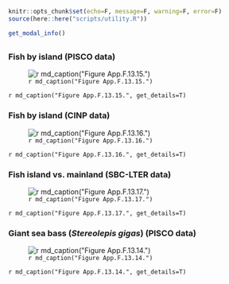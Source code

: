 ```r
knitr::opts_chunk$set(echo=F, message=F, warning=F, error=F)
source(here::here("scripts/utility.R"))
```

```r
get_modal_info()
```

## {.tabset}

### Fish by island (PISCO data)

![`r md_caption("Figure App.F.13.15.")`](../img/cinms_cr/App.F.13.15.jpg)

`r md_caption("Figure App.F.13.15.", get_details=T)`

### Fish by island (CINP data)

![`r md_caption("Figure App.F.13.16.")`](../img/cinms_cr/App.F.13.16.jpg)

`r md_caption("Figure App.F.13.16.", get_details=T)`

### Fish island vs. mainland (SBC-LTER data)

![`r md_caption("Figure App.F.13.17.")`](../img/cinms_cr/App.F.13.17.jpg)

`r md_caption("Figure App.F.13.17.", get_details=T)`

### Giant sea bass (_Stereolepis gigas_) (PISCO data)

![`r md_caption("Figure App.F.13.14.")`](../img/cinms_cr/App.F.13.14.jpg)

`r md_caption("Figure App.F.13.14.", get_details=T)`

